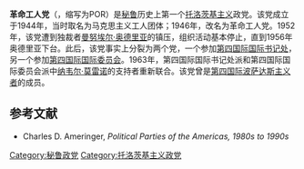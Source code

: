 {{not|工人革命党 (秘鲁)}}
{{No footnotes|time=2020-10-07T01:31:14+00:00}}
'''革命工人党'''（{{lang-es|Partido Obrero Revolucionario}}，缩写为POR）是[[秘鲁|秘鲁]]历史上第一个[[托洛茨基主义|托洛茨基主义]]政党。该党成立于1944年，当时取名为马克思主义工人团体；1946年，改名为革命工人党。1952年，该党遭到独裁者[[曼努埃尔·奥德里亚|曼努埃尔·奥德里亚]]的镇压，组织活动基本停止，直到1956年奥德里亚下台。此后，该党事实上分裂为两个党，一个参加[[第四国际|第四国际国际书记处]]，另一个参加[[第四国际国际委员会|第四国际国际委员会]]。1963年，第四国际国际书记处派和第四国际国际委员会派中[[纳韦尔·莫雷诺|纳韦尔·莫雷诺]]的支持者重新联合。该党曾是[[第四国际波萨达斯主义者|第四国际波萨达斯主义者]]的成员。

==参考文献==
*Charles D. Ameringer, ''Political Parties of the Americas, 1980s to 1990s''

[[Category:秘鲁政党|Category:秘鲁政党]]
[[Category:托洛茨基主义政党|Category:托洛茨基主义政党]]